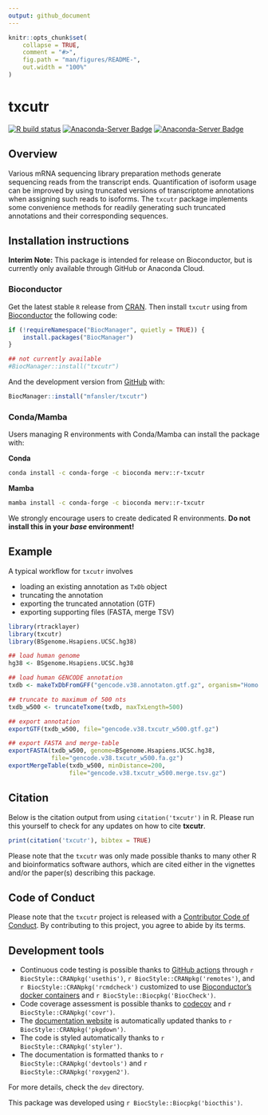```yaml
---
output: github_document
---
```


<!-- README.md is generated from README.Rmd. Please edit that file -->

```r
knitr::opts_chunk$set(
    collapse = TRUE,
    comment = "#>",
    fig.path = "man/figures/README-",
    out.width = "100%"
)
```

# txcutr

<!-- badges: start -->
[![R build status](https://github.com/mfansler/txcutr/workflows/R-CMD-check-bioc/badge.svg)](https://github.com/mfansler/txcutr/actions)
[![Anaconda-Server Badge](https://anaconda.org/merv/r-txcutr/badges/installer/conda.svg)](https://conda.anaconda.org/merv)
[![Anaconda-Server Badge](https://anaconda.org/merv/r-txcutr/badges/version.svg)](https://anaconda.org/merv/r-txcutr)
<!-- badges: end -->

## Overview

Various mRNA sequencing library preparation methods generate sequencing reads 
from the transcript ends. Quantification of isoform usage can be improved by 
using truncated versions of transcriptome annotations when assigning such reads 
to isoforms. The `txcutr` package implements some convenience methods for 
readily generating such truncated annotations and their corresponding sequences.

## Installation instructions

**Interim Note:** This package is intended for release on Bioconductor, but is 
currently only available through GitHub or Anaconda Cloud. 

### Bioconductor
Get the latest stable `R` release from [CRAN](http://cran.r-project.org/). Then install `txcutr` using from [Bioconductor](http://bioconductor.org/) the following code:

```r
if (!requireNamespace("BiocManager", quietly = TRUE)) {
    install.packages("BiocManager")
}

## not currently available
#BiocManager::install("txcutr")
```

And the development version from [GitHub](https://github.com/mfansler/txcutr) with:

```r
BiocManager::install("mfansler/txcutr")
```

### Conda/Mamba

Users managing R environments with Conda/Mamba can install the package with:

**Conda**
```bash
conda install -c conda-forge -c bioconda merv::r-txcutr
```

**Mamba**
```bash
mamba install -c conda-forge -c bioconda merv::r-txcutr
```

We strongly encourage users to create dedicated R environments. **Do not 
install this in your *base* environment!**

## Example

A typical workflow for `txcutr` involves 

 - loading an existing annotation as `TxDb` object
 - truncating the annotation
 - exporting the truncated annotation (GTF)
 - exporting supporting files (FASTA, merge TSV)
 
```r
library(rtracklayer)
library(txcutr)
library(BSgenome.Hsapiens.UCSC.hg38)

## load human genome
hg38 <- BSgenome.Hsapiens.UCSC.hg38

## load human GENCODE annotation
txdb <- makeTxDbFromGFF("gencode.v38.annotaton.gtf.gz", organism="Homo sapiens")

## truncate to maximum of 500 nts
txdb_w500 <- truncateTxome(txdb, maxTxLength=500)

## export annotation
exportGTF(txdb_w500, file="gencode.v38.txcutr_w500.gtf.gz")

## export FASTA and merge-table
exportFASTA(txdb_w500, genome=BSgenome.Hsapiens.UCSC.hg38, 
            file="gencode.v38.txcutr_w500.fa.gz")
exportMergeTable(txdb_w500, minDistance=200,
                 file="gencode.v38.txcutr_w500.merge.tsv.gz")
```

## Citation

Below is the citation output from using `citation('txcutr')` in R. Please
run this yourself to check for any updates on how to cite __txcutr__.

```r
print(citation('txcutr'), bibtex = TRUE)
```

Please note that the `txcutr` was only made possible thanks to many other R and bioinformatics software authors, which are cited either in the vignettes and/or the paper(s) describing this package.

## Code of Conduct

Please note that the `txcutr` project is released with a [Contributor Code of Conduct](http://bioconductor.org/about/code-of-conduct/). By contributing to this project, you agree to abide by its terms.

## Development tools

* Continuous code testing is possible thanks to [GitHub actions](https://www.tidyverse.org/blog/2020/04/usethis-1-6-0/)  through `r BiocStyle::CRANpkg('usethis')`, `r BiocStyle::CRANpkg('remotes')`, and `r BiocStyle::CRANpkg('rcmdcheck')` customized to use [Bioconductor's docker containers](https://www.bioconductor.org/help/docker/) and `r BiocStyle::Biocpkg('BiocCheck')`.
* Code coverage assessment is possible thanks to [codecov](https://codecov.io/gh) and `r BiocStyle::CRANpkg('covr')`.
* The [documentation website](http://mfansler.github.io/txcutr) is automatically updated thanks to `r BiocStyle::CRANpkg('pkgdown')`.
* The code is styled automatically thanks to `r BiocStyle::CRANpkg('styler')`.
* The documentation is formatted thanks to `r BiocStyle::CRANpkg('devtools')` and `r BiocStyle::CRANpkg('roxygen2')`.

For more details, check the `dev` directory.

This package was developed using `r BiocStyle::Biocpkg('biocthis')`.
